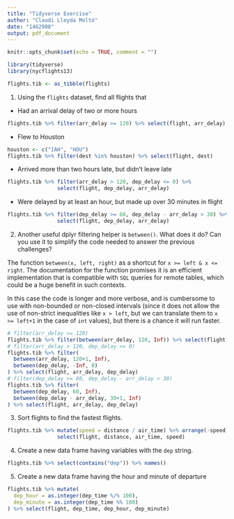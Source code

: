 ```yaml
---
title: "Tidyverse Exercise"
author: "Claudi Lleyda Moltó"
date: "1462908"
output: pdf_document
---
```


```r
knitr::opts_chunk$set(echo = TRUE, comment = "")

library(tidyverse)
library(nycflights13)

flights.tib <- as_tibble(flights)
```

 (1) Using the `flights` dataset, find all flights that

  - Had an arrival delay of two or more hours

```r
flights.tib %>% filter(arr_delay >= 120) %>% select(flight, arr_delay)
```

  - Flew to Houston

```r
houston <- c("IAH", "HOU")
flights.tib %>% filter(dest %in% houston) %>% select(flight, dest)
```

  - Arrived more than two hours late, but didn't leave late

```r
flights.tib %>% filter(arr_delay > 120, dep_delay <= 0) %>%
                select(flight, dep_delay, arr_delay)
```

  - Were delayed by at least an hour, but made up over $30$ minutes in flight

```r
flights.tib %>% filter(dep_delay >= 60, dep_delay - arr_delay > 30) %>%
                select(flight, dep_delay, arr_delay)
```

 2. Another useful dplyr filtering helper is `between()`. What does it do? Can you use it to simplify the code needed to answer the previous challenges?

The function `between(x, left, right)` as a shortcut for `x >= left & x <= right`. The documentation for the function promises it is an efficient implementation that is compatible with `SQL` queries for remote tables, which could be a huge benefit in such contexts.

In this case the code is longer and more verbose, and is cumbersome to use with non-bounded  or non-closed intervals (since it does not allow the use of non-strict inequalities like `x > left`, but we can translate them to `x >= left+1` in the case of `int` values), but there is a chance it will run faster.

```r
# filter(arr_delay >= 120)
flights.tib %>% filter(between(arr_delay, 120, Inf)) %>% select(flight, arr_delay)
# filter(arr_delay > 120, dep_delay <= 0)
flights.tib %>% filter(
  between(arr_delay, 120+1, Inf),
  between(dep_delay, -Inf, 0)
) %>% select(flight, arr_delay, dep_delay)
# filter(dep_delay >= 60, dep_delay - arr_delay > 30)
flights.tib %>% filter(
  between(dep_delay, 60, Inf),
  between(dep_delay - arr_delay, 30+1, Inf)
) %>% select(flight, arr_delay, dep_delay)
```

 3. Sort flights to find the fastest flights.

```r
flights.tib %>% mutate(speed = distance / air_time) %>% arrange(-speed) %>%
                select(flight, distance, air_time, speed)
```

 4. Create a new data frame having variables with the `dep` string.

```r
flights.tib %>% select(contains("dep")) %>% names()
```

 5. Create a new data frame having the hour and minute of departure

```r
flights.tib %>% mutate(
  dep_hour = as.integer(dep_time %/% 100),
  dep_minute = as.integer(dep_time %% 100)
) %>% select(flight, dep_time, dep_hour, dep_minute)
```
